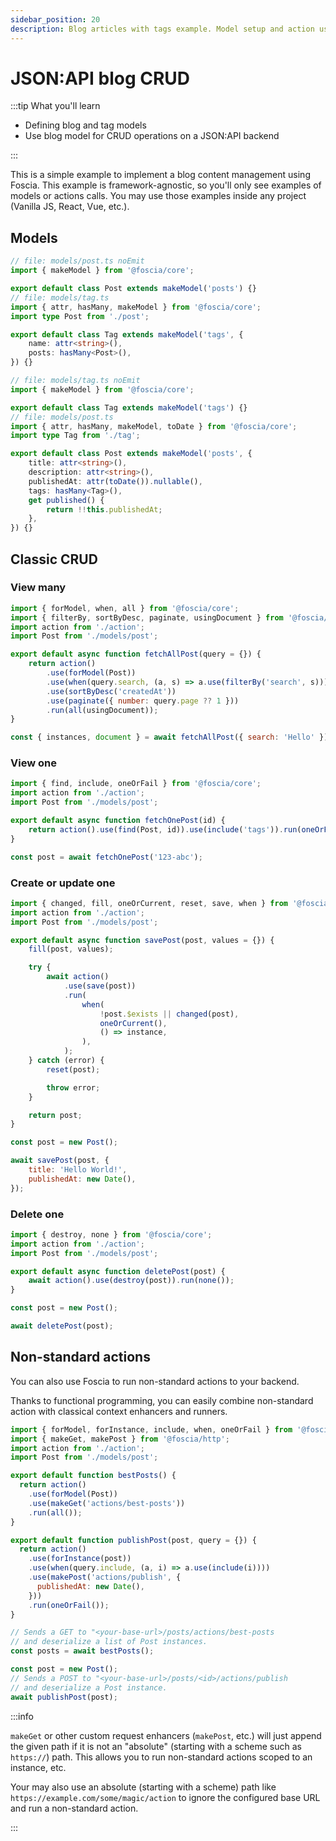 ```yaml
---
sidebar_position: 20
description: Blog articles with tags example. Model setup and action usage.
---
```


# JSON:API blog CRUD

:::tip What you'll learn

-   Defining blog and tag models
-   Use blog model for CRUD operations on a JSON:API backend

:::

This is a simple example to implement a blog content management using Foscia.
This example is framework-agnostic, so you'll only see examples of models or
actions calls. You may use those examples inside any project (Vanilla JS, React,
Vue, etc.).

## Models

```ts title="models/tag.ts"
// file: models/post.ts noEmit
import { makeModel } from '@foscia/core';

export default class Post extends makeModel('posts') {}
// file: models/tag.ts
import { attr, hasMany, makeModel } from '@foscia/core';
import type Post from './post';

export default class Tag extends makeModel('tags', {
    name: attr<string>(),
    posts: hasMany<Post>(),
}) {}
```

```ts title="models/post.ts"
// file: models/tag.ts noEmit
import { makeModel } from '@foscia/core';

export default class Tag extends makeModel('tags') {}
// file: models/post.ts
import { attr, hasMany, makeModel, toDate } from '@foscia/core';
import type Tag from './tag';

export default class Post extends makeModel('posts', {
    title: attr<string>(),
    description: attr<string>(),
    publishedAt: attr(toDate()).nullable(),
    tags: hasMany<Tag>(),
    get published() {
        return !!this.publishedAt;
    },
}) {}
```

## Classic CRUD

### View many

```javascript
import { forModel, when, all } from '@foscia/core';
import { filterBy, sortByDesc, paginate, usingDocument } from '@foscia/jsonapi';
import action from './action';
import Post from './models/post';

export default async function fetchAllPost(query = {}) {
    return action()
        .use(forModel(Post))
        .use(when(query.search, (a, s) => a.use(filterBy('search', s))))
        .use(sortByDesc('createdAt'))
        .use(paginate({ number: query.page ?? 1 }))
        .run(all(usingDocument));
}

const { instances, document } = await fetchAllPost({ search: 'Hello' });
```

### View one

```javascript
import { find, include, oneOrFail } from '@foscia/core';
import action from './action';
import Post from './models/post';

export default async function fetchOnePost(id) {
    return action().use(find(Post, id)).use(include('tags')).run(oneOrFail());
}

const post = await fetchOnePost('123-abc');
```

### Create or update one

```javascript
import { changed, fill, oneOrCurrent, reset, save, when } from '@foscia/core';
import action from './action';
import Post from './models/post';

export default async function savePost(post, values = {}) {
    fill(post, values);

    try {
        await action()
            .use(save(post))
            .run(
                when(
                    !post.$exists || changed(post),
                    oneOrCurrent(),
                    () => instance,
                ),
            );
    } catch (error) {
        reset(post);

        throw error;
    }

    return post;
}

const post = new Post();

await savePost(post, {
    title: 'Hello World!',
    publishedAt: new Date(),
});
```

### Delete one

```javascript
import { destroy, none } from '@foscia/core';
import action from './action';
import Post from './models/post';

export default async function deletePost(post) {
    await action().use(destroy(post)).run(none());
}

const post = new Post();

await deletePost(post);
```

## Non-standard actions

You can also use Foscia to run non-standard actions to your backend.

Thanks to functional programming, you can easily combine non-standard action
with classical context enhancers and runners.

```javascript
import { forModel, forInstance, include, when, oneOrFail } from '@foscia/core';
import { makeGet, makePost } from '@foscia/http';
import action from './action';
import Post from './models/post';

export default function bestPosts() {
  return action()
    .use(forModel(Post))
    .use(makeGet('actions/best-posts'))
    .run(all());
}

export default function publishPost(post, query = {}) {
  return action()
    .use(forInstance(post))
    .use(when(query.include, (a, i) => a.use(include(i))))
    .use(makePost('actions/publish', {
      publishedAt: new Date(),
    }))
    .run(oneOrFail());
}

// Sends a GET to "<your-base-url>/posts/actions/best-posts
// and deserialize a list of Post instances.
const posts = await bestPosts();

const post = new Post();
// Sends a POST to "<your-base-url>/posts/<id>/actions/publish
// and deserialize a Post instance.
await publishPost(post);
```

:::info

`makeGet` or other custom request enhancers (`makePost`, etc.) will just append
the given path if it is not an "absolute" (starting with a scheme such as
`https://`) path. This allows you to run non-standard actions scoped to an
instance, etc.

Your may also use an absolute (starting with a scheme) path like
`https://example.com/some/magic/action` to ignore the configured base URL and
run a non-standard action.

:::
